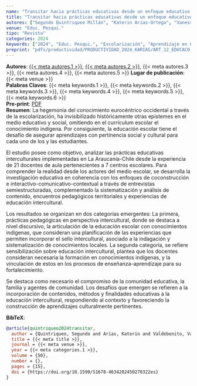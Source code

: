```yaml
---
name: "Transitar hacia prácticas educativas desde un enfoque educativo intercultural en La Araucanía, Chile"
title: "Transitar hacia prácticas educativas desde un enfoque educativo intercultural en La Araucanía, Chile"
autores: ["Segundo Quintriqueo Millán", "Katerin Arias-Ortega", "Vanessa Valdebenito", "Soledad Morales", "Carolina Villagra"]
venue: "Educ. Pesqui."
tipo: "Revista"
categories: 2024
keywords: ["2024", "Educ. Pesqui.", "Escolarización", "Aprendizaje en Contexto Indígena", "Educación Intercultural", "Conocimientos Indígenas"]
preprint: "pdfs/productividad/PRODUCTIVIDAD_2024_KARIAS/ART_12_EDUCACO_PESQUISA_ARIAS_ORTEGA_2024_SCOPUS.pdf"
---
```

**Autores**: [{{< meta autores.1 >}}](../members/current/Segundo Quintriqueo Millán.qmd), [{{< meta autores.2 >}}](../members/current/Katerin Arias-Ortega.qmd), {{< meta autores.3 >}}, {{< meta autores.4 >}}, {{< meta autores.5 >}}
**Lugar de publicación**: {{< meta venue >}}     
**Palabras Claves**: {{< meta keywords.1 >}}, {{< meta keywords.2 >}}, {{< meta keywords.3 >}}, {{< meta keywords.4 >}}, {{< meta keywords.5 >}}, {{< meta keywords.6 >}}    
**Pre-print**: [PDF](../{{< meta preprint >}})    
**Resumen**: La hegemonía del conocimiento eurocéntrico occidental a través de la escolarización, ha invisibilizado históricamente otras epistemes en el medio educativo y social, omitiendo en el currículum escolar el conocimiento indígena. Por consiguiente, la educación escolar tiene el desafío de asegurar aprendizajes con pertinencia social y cultural para cada uno de los y las estudiantes.

El estudio posee como objetivo, analizar las prácticas educativas interculturales implementadas en La Araucanía-Chile desde la experiencia de 21 docentes de aula pertenecientes a 7 centros escolares. Para comprender la realidad desde los actores del medio escolar, se desarrolla la investigación educativa en coherencia con los enfoques de coconstrucción e interactivo-comunicativo-contextual a través de entrevistas semiestructuradas, complementado la sistematización y análisis de contenido, encuentros pedagógicos territoriales y experiencias de educación intercultural.

Los resultados se organizan en dos categorías emergentes: La primera, prácticas pedagógicas en perspectiva intercultural, donde se destaca a nivel discursivo, la articulación de la educación escolar con conocimientos indígenas, que consideran una planificación de las experiencias que permiten incorporar el sello intercultural, asociado a la indagación y sistematización de conocimientos locales. La segunda categoría, se refiere sensibilización sobre educación intercultural, plantea que los docentes consideran necesaria la formación en conocimientos indígenas, y la vinculación de estos en los procesos de enseñanza-aprendizaje para su fortalecimiento.

Se destaca como necesario el compromiso de la comunidad educativa, la familia y agentes de comunidad. Los desafíos que emergen se refieren a la incorporación de contenidos, métodos y finalidades educativas a la educación intercultural, respondiendo al contexto y favoreciendo la construcción de aprendizajes culturalmente pertinentes.

**BibTeX**:
```bibtex
@article{quintriqueo2024transitar,
  author = {Quintriqueo, Segundo and Arias, Katerin and Valdebenito, Vanessa and Morales, Soledad and Villagra, Carolina},
  title = {{< meta title >}},
  journal = {{< meta venue >}},
  year = {{< meta categories.1 >}},
  volume = {50},
  number = {},
  pages = {15},
  doi = {https://doi.org/10.1590/S1678-4634202450270322es}
}
```
